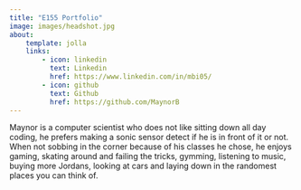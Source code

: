 ```yaml
---
title: "E155 Portfolio"
image: images/headshot.jpg
about:
    template: jolla
    links:
        - icon: linkedin
          text: Linkedin
          href: https://www.linkedin.com/in/mbi05/
        - icon: github
          text: Github
          href: https://github.com/MaynorB
---
```


Maynor is a computer scientist who does not like sitting down all day coding, he prefers making a sonic sensor detect if he is in front of it or not. When not sobbing in the corner because of his classes he chose, he enjoys gaming, skating around and failing the tricks, gymming, listening to music, buying more Jordans, looking at cars and laying down in the randomest places you can think of. 

